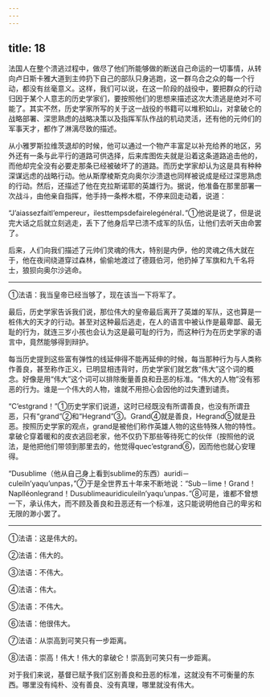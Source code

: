 ```yaml
---
---
---
```

title: 18
---





法国人在整个溃逃过程中，做尽了他们所能够做的断送自己命运的一切事情，从转向卢日斯卡雅大道到主帅扔下自己的部队只身逃跑，这一群乌合之众的每一个行动，都没有丝毫意义。这样，我们可以说，在这一阶段的战役中，要把群众的行动归因于某个人意志的历史学家们，要按照他们的思想来描述这次大溃逃是绝对不可能了。其实不然，历史学家所写的关于这一战役的书籍可以堆积如山，对拿破仑的战略部署、深思熟虑的战略决策以及指挥军队作战的机动灵活，还有他的元帅们的军事天才，都作了淋漓尽致的描述。

从小雅罗斯拉维茨退却的时候，他可以通过一个物产丰富足以补充给养的地区，另外还有一条与此平行的道路可供选择，后来库图佐夫就是沿着这条道路追击他的，而他却完全没有必要走那条已经被破坏了的道路。而历史学家却认为这是具有种种深谋远虑的战略行动。他从斯摩棱斯克向奥尔沙溃退也同样被说成是经过深思熟虑的行动。然后，还描述了他在克拉斯诺耶的英雄行为。据说，他准备在那里部署一次战斗，由他亲自指挥，他手持一条桦木棍，不停来回走动着，说道：

“J’aiassezfaitl’empereur，ilesttempsdefairelegénéral．”①他说是说了，但是说完大话之后就立刻逃走，丢下了他身后早已溃不成军的队伍，让他们去听天由命罢了。

后来，人们向我们描述了元帅们灵魂的伟大，特别是内伊，他的灵魂之伟大就在于，他在夜间绕道穿过森林，偷偷地渡过了德聂伯河，他扔掉了军旗和九千名将士，狼狈向奥尔沙逃命。

--------

①法语：我当皇帝已经当够了，现在该当一下将军了。

最后，历史学家告诉我们说，那位伟大的皇帝最后离开了英雄的军队，这也算是一桩伟大的天才的行动。甚至对这种最后逃走，在人的语言中被认作是最卑鄙、最无耻的行为，就连三岁小孩也会认为这是最可耻的行为，而这种行为在历史学家的语言中，竟然能够得到辩护。

每当历史提到这些富有弹性的线延伸得不能再延伸的时候，每当那种行为与人类称作善良，甚至称作正义，已明显相违背时，历史学家们就乞救“伟大”这个词的概念。好像是用“伟大”这个词可以排除衡量善良和丑恶的标准。“伟大的人物”没有邪恶的行为。谁是一个伟大的人物，谁就不用担心会因他的过失遭到谴责。

“C’estgrand！”①历史学家们说道，这时已经既没有所谓善良，也没有所谓丑恶，只有“grand”②和“Hegrand”③。Grand④就是善良，Hegrand⑤就是丑恶。按照历史学家的观点，grand是被他们称作英雄人物的这些特殊人物的特性。拿破仑穿着暖和的皮衣逃回老家，他不仅扔下那些等待死亡的伙伴（按照他的说法，是他把他们带领到那里去的，他觉得quec’estgrand⑥，因而他也就心安理得。

“Dusublime（他从自己身上看到sublime的东西）auridi－culeiln’yaqu’unpas，”⑦于是全世界五十年来不断地说：“Sub－lime！Grand！Naplléonlegrand！Dusublimeauridiculeiln’yaqu’unpas．”⑧可是，谁都不曾想一下，承认伟大，而不顾及善良和丑恶还有一个标准，这只能说明他自己的卑劣和无限的渺小罢了。

--------

①法语：这是伟大的。

②法语：伟大的。

③法语：不伟大。

④法语：伟大。

⑤法语：不伟大。

⑥法语：他很伟大。

⑦法语：从崇高到可笑只有一步距离。

⑧法语：崇高！伟大！伟大的拿破仑！崇高到可笑只有一步距离。

对于我们来说，基督已赋予我们区别善良和丑恶的标准，这就没有不可衡量的东西。哪里没有纯朴、没有善良、没有真理，哪里就没有伟大。